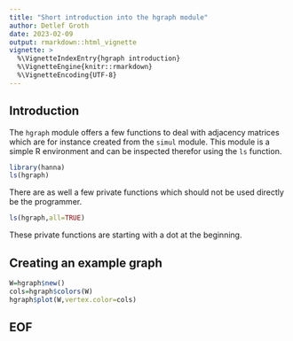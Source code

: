 ```yaml
---
title: "Short introduction into the hgraph module"
author: Detlef Groth
date: 2023-02-09
output: rmarkdown::html_vignette
vignette: >
  %\VignetteIndexEntry{hgraph introduction}
  %\VignetteEngine{knitr::rmarkdown}
  %\VignetteEncoding{UTF-8}
---
```


## Introduction

The `hgraph` module offers a few functions to deal with adjacency matrices
which are for instance created from the `simul` module. This module is a
simple R environment and can be inspected therefor using the `ls` function.
  

```r
library(hanna)  
ls(hgraph)
```

There are as well a few private functions which should not be used directly be the programmer.

```r
ls(hgraph,all=TRUE)
```

These private functions are starting with a dot at the beginning.

## Creating an example  graph 

```r
W=hgraph$new()
cols=hgraph$colors(W)
hgraph$plot(W,vertex.color=cols)
```
  

## EOF



